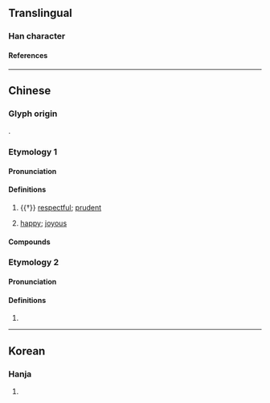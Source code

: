 {{character info/new}}
{{character info|0x2F8AA}}
==Translingual==

===Han character===
{{Han char|rn=61|rad=心|as=11|sn=14|four=95044|canj=PLLV|ids=⿰忄婁}}

====References====
{{Han ref|kx=0401.070|dkj=11154|dj=0741.010|hdz=42345.160|uh=617A}}

----

==Chinese==
{{zh-forms|s=㥪}}

===Glyph origin===
{{Han etym}}
{{Han compound|心|婁|ls=psc|c1=s|c2=p|t1=heart}}.

===Etymology 1===

====Pronunciation====
{{zh-pron
|m=lóu
|c=lau4
|mc=1+2
|oc=1+2
|ma=
|cat=a
}}

====Definitions====
{{zh-hanzi}}

# {{†}} [[respectful]]; [[prudent]]
# {{zh-hg}} [[happy]]; [[joyous]]

====Compounds====
{{zh-der|慺誠|慺慺}}

===Etymology 2===

====Pronunciation====
{{zh-pron
|m=lǚ
|mc=3
|oc=3
|ma=
|cat=pn
}}

====Definitions====
{{zh-hanzi}}

# {{surname|lang=zh}}

----

==Korean==

===Hanja===
{{ko-hanja|hangeul=[[루]], [[누]]|eumhun=|rv=ru, nu|mr=ru, nu|y=lwu, nwu}}

# {{defn|lang=ko|sort=心11}}
